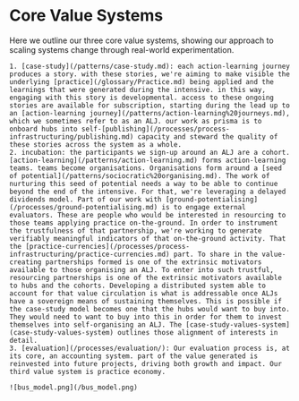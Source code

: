 
# Core Value Systems

<PageGate requiredPassword="external_evaluat0r">
    Here we outline our three core value systems, showing our approach to scaling systems change through real-world experimentation.

    1. [case-study](/patterns/case-study.md): each action-learning journey produces a story. with these stories, we're aiming to make visible the underlying [practice](/glossary/Practice.md) being applied and the learnings that were generated during the intensive. in this way, engaging with this story is developmental. access to these ongoing stories are available for subscription, starting during the lead up to an [action-learning journey](/patterns/action-learning%20journeys.md), which we sometimes refer to as an ALJ. our work as prisma is to onboard hubs into self-[publishing](/processes/process-infrastructuring/publishing.md) capacity and steward the quality of these stories across the system as a whole. 
    2. incubation: the participants we sign-up around an ALJ are a cohort. [action-learning](/patterns/action-learning.md) forms action-learning teams. teams become organisations. Organisations form around a [seed of potential](/patterns/sociocratic%20organising.md). The work of nurturing this seed of potential needs a way to be able to continue beyond the end of the intensive. For that, we're leveraging a delayed dividends model. Part of our work with [ground-potentialising](/processes/ground-potentialising.md) is to engage external evaluators. These are people who would be interested in resourcing to those teams applying practice on-the-ground. In order to instrument the trustfulness of that partnership, we're working to generate verifiably meaningful indicators of that on-the-ground activity. That the [practice-currencies](/processes/process-infrastructuring/practice-currencies.md) part. To share in the value-creating partnerships formed is one of the extrinsic motivators available to those organising an ALJ. To enter into such trustful, resourcing partnerships is one of the extrinsic motivators available to hubs and the cohorts. Developing a distributed system able to account for that value circulation is what is addressable once ALJs have a sovereign means of sustaining themselves. This is possible if the case-study model becomes one that the hubs would want to buy into. They would need to want to buy into this in order for them to invest themselves into self-organising an ALJ. The [case-study-values-system](case-study-values-system) outlines those alignment of interests in detail. 
    3. [evaluation](/processes/evaluation/): Our evaluation process is, at its core, an accounting system. part of the value generated is reinvested into future projects, driving both growth and impact. Our third value system is practice economy.

    ![bus_model.png](/bus_model.png)
</PageGate>
